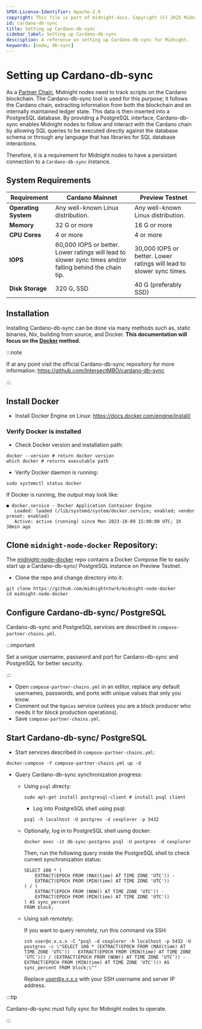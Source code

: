 ```yaml
---
SPDX-License-Identifier: Apache-2.0
copyright: This file is part of midnight-docs. Copyright (C) 2025 Midnight Foundation. Licensed under the Apache License, Version 2.0 (the "License"); You may not use this file except in compliance with the License. You may obtain a copy of the License at http://www.apache.org/licenses/LICENSE-2.0 Unless required by applicable law or agreed to in writing, software distributed under the License is distributed on an "AS IS" BASIS, WITHOUT WARRANTIES OR CONDITIONS OF ANY KIND, either express or implied. See the License for the specific language governing permissions and limitations under the License.
id: cardano-db-sync
title: Setting up Cardano-db-sync
sidebar_label: Setting up Cardano-db-sync
description: A reference on setting up Cardano-db-sync for Midnight.
keywords: [node, db-sync]
---
```


# Setting up Cardano-db-sync

As a [Partner Chain](https://github.com/input-output-hk/partner-chains), Midnight nodes need to track scripts on the Cardano blockchain. The Cardano-db-sync tool is used for this purpose; it follows the Cardano chain, extracting information from both the blockchain and an internally maintained ledger state. This data is then inserted into a PostgreSQL database. By providing a PostgreSQL interface, Cardano-db-sync enables Midnight nodes to follow and interact with the Cardano chain by allowing SQL queries to be executed directly against the database schema or through any language that has libraries for SQL database interactions.

Therefore, it is a requirement for Midnight nodes to have a persistant connection to a `Cardano-db-sync` instance.

## System Requirements

| **Requirement**      | **Cardano Mainnet**                                                                                      | **Preview Testnet**                                                  |
| -------------------- | -------------------------------------------------------------------------------------------------------- | -------------------------------------------------------------------- |
| **Operating System** | Any well-known Linux distribution.                                                                       | Any well-known Linux distribution.                                   |
| **Memory**           | 32 G or more                                                                                             | 16 G or more                                                         |
| **CPU Cores**        | 4 or more                                                                                                | 4 or more                                                            |
| **IOPS**             | 60,000 IOPS or better. Lower ratings will lead to slower sync times and/or falling behind the chain tip. | 30,000 IOPS or better. Lower ratings will lead to slower sync times. |
| **Disk Storage**     | 320 G, SSD                                                                                               | 40 G (preferably SSD)                                                |

## Installation

Installing Cardano-db-sync can be done via many methods such as, static binaries, Nix, building from source, and Docker. **This documentation will focus on the [Docker](https://hub.docker.com/) method.**

:::note

If at any point visit the official Cardano-db-sync repository for more information: https://github.com/IntersectMBO/cardano-db-sync

:::

## Install Docker

- Install Docker Engine on Linux: https://docs.docker.com/engine/install/

### Verify Docker is installed

- Check Docker version and installation path:

```shell
docker --version # return docker version
which docker # returns executable path
```

- Verify Docker daemon is running:

```shell
sudo systemctl status docker
```

If Docker is running, the output may look like:

```shell
● docker.service - Docker Application Container Engine
   Loaded: loaded (/lib/systemd/system/docker.service; enabled; vendor preset: enabled)
   Active: active (running) since Mon 2023-10-09 15:00:00 UTC; 1h 30min ago
```

## Clone `midnight-node-docker` Repository:

The [midnight-node-docker](https://github.com/midnightntwrk/midnight-node-docker) repo contains a Docker Compose file to easily start up a Cardano-db-sync/ PostgreSQL instance on Preview Testnet.

- Clone the repo and change directory into it:

```shell
git clone https://github.com/midnightntwrk/midnight-node-docker
cd midnight-node-docker
```

## Configure Cardano-db-sync/ PostgreSQL

Cardano-db-sync and PostgreSQL services are described in `compose-partner-chains.yml`.

:::important

Set a unique username, password and port for Cardano-db-sync and PostgreSQL for better security.

:::

- Open `compose-partner-chains.yml` in an editor, replace any default usernames, passwords, and ports with unique values that only you know.
- Comment out the `Ogmios` service (unless you are a block producer who needs it for block production operations).
- Save `compose-partner-chains.yml`.

## Start Cardano-db-sync/ PostgreSQL

- Start services described in `compose-partner-chains.yml`:

```shell
docker-compose -f compose-partner-chains.yml up -d
```

- Query Cardano-db-sync synchronization progress:

  - Using `psql` directy:
    ```shell
    sudo apt-get install postgresql-client # install psql client
    ```
    - Log into PostgreSQL shell using psql:
    ```shell
    psql -h localhost -U postgres -d cexplorer -p 5432
    ```
  - Optionally, log in to PostgreSQL shell using docker:
    ```shell
    docker exec -it db-sync-postgres psql -U postgres -d cexplorer
    ```
    Then, run the following query inside the PostgreSQL shell to check current synchronization status:
    ```shell
    SELECT 100 * (
        EXTRACT(EPOCH FROM (MAX(time) AT TIME ZONE 'UTC')) -
        EXTRACT(EPOCH FROM (MIN(time) AT TIME ZONE 'UTC'))
    ) / (
        EXTRACT(EPOCH FROM (NOW() AT TIME ZONE 'UTC')) -
        EXTRACT(EPOCH FROM (MIN(time) AT TIME ZONE 'UTC'))
    ) AS sync_percent
    FROM block;
    ```
  - Using ssh remotely:

    If you want to query remotely, run this command via SSH:

    ```shell
    ssh user@x.x.x.x -C "psql -d cexplorer -h localhost -p 5432 -U postgres -c \"SELECT 100 * (EXTRACT(EPOCH FROM (MAX(time) AT TIME ZONE 'UTC')) - EXTRACT(EPOCH FROM (MIN(time) AT TIME ZONE 'UTC'))) / (EXTRACT(EPOCH FROM (NOW() AT TIME ZONE 'UTC')) - EXTRACT(EPOCH FROM (MIN(time) AT TIME ZONE 'UTC'))) AS sync_percent FROM block;\""
    ```

    Replace user@x.x.x.x with your SSH username and server IP address.

:::tip

Cardano-db-sync must fully sync for Midnight nodes to operate.

:::
